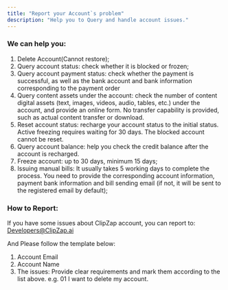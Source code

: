 ```yaml
---
title: "Report your Account`s problem"
description: "Help you to Query and handle account issues."
---
```


### We can help you:

1. Delete Account(Cannot restore);
2. Query account status: check whether it is blocked or frozen;
3. Query account payment status: check whether the payment is successful, as well as the bank account and bank information corresponding to the payment order
4. Query content assets under the account: check the number of content digital assets (text, images, videos, audio, tables, etc.) under the account, and provide an online form. No transfer capability is provided, such as actual content transfer or download.
5. Reset account status: recharge your account status to the initial status. Active freezing requires waiting for 30 days. The blocked account cannot be reset.
6. Query account balance: help you check the credit balance after the account is recharged.
7. Freeze account: up to 30 days, minimum 15 days;
8. Issuing manual bills: It usually takes 5 working days to complete the process. You need to provide the corresponding account information, payment bank information and bill sending email (if not, it will be sent to the registered email by default);

### How to Report:

If you have some issues about ClipZap account, you can report to: [Developers@ClipZap.ai](mailto:Developers@ClipZap.ai)

And Please follow the template below:

1. Account Email
2. Account Name
3. The issues: Provide clear requirements and mark them according to the list above. e.g. 01 I want to delete my account.